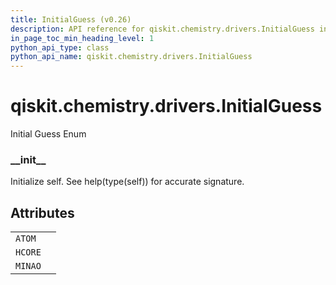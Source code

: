 ```yaml
---
title: InitialGuess (v0.26)
description: API reference for qiskit.chemistry.drivers.InitialGuess in qiskit v0.26
in_page_toc_min_heading_level: 1
python_api_type: class
python_api_name: qiskit.chemistry.drivers.InitialGuess
---
```


<span id="qiskit-chemistry-drivers-initialguess" />

# qiskit.chemistry.drivers.InitialGuess

<Class id="qiskit.chemistry.drivers.InitialGuess" isDedicatedPage={true} github="https://github.com/qiskit-community/qiskit-aqua/tree/stable/0.9/qiskit/chemistry/drivers/pyscfd/pyscfdriver.py" signature="InitialGuess(value)" modifiers="class">
  Initial Guess Enum

  ### \_\_init\_\_

  <Function id="qiskit.chemistry.drivers.InitialGuess.__init__" signature="__init__()">
    Initialize self. See help(type(self)) for accurate signature.
  </Function>

  ## Attributes

  |         |   |
  | ------- | - |
  | `ATOM`  |   |
  | `HCORE` |   |
  | `MINAO` |   |
</Class>

